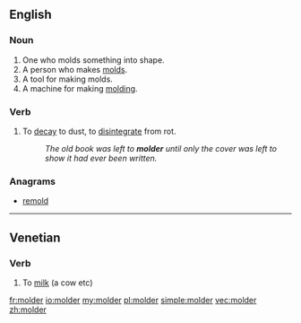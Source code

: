 {{also|mölder}}
==English==

===Noun===
{{en-noun}}

# One who molds something into shape.
# A person who makes [[mold]]s.
# A tool for making molds.
# A machine for making [[molding]].

===Verb===
{{en-verb}}

# To [[decay]] to dust, to [[disintegrate]] from rot.
#: ''The old book was left to '''molder''' until only the cover was left to show it had ever been written.''

===Anagrams===
* [[remold#English|remold]]
----
==Venetian==

===Verb===
{{head|vec|verb}}

# To [[milk]] (a cow etc)

[[fr:molder]]
[[io:molder]]
[[my:molder]]
[[pl:molder]]
[[simple:molder]]
[[vec:molder]]
[[zh:molder]]